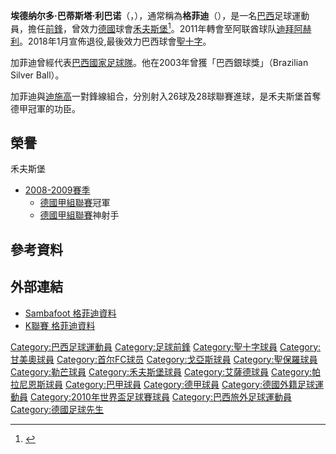 {{blpsources|time=2013-05-06T16:22:54+00:00}}
{{noteta
|G1=football|G2=南美球會|G3=德甲
|T=zh-hans:格拉菲特;zh-hk:加菲迪;zh-tw:格菲迪;
|1=zh-hans:格拉菲特;zh-hk:加菲迪;zh-tw:格菲迪;
|2=zh-hans:哲科;zh-hk:迪施高;zh-tw:哲科;
|3=zh-hans:迪拜阿赫利;zh-hk:阿爾阿里;zh-tw:迪拜阿赫利;
}}
{{Football player infobox
| playername = 格菲迪<br />''Grafite''
| image = [[File:Grafite_beim_Training.jpg|220 px]]
| fullname = 埃德纳尔多·巴蒂斯塔·利巴诺<br />Edinaldo Batista Líbano
| height = {{height|m=1.89}}
| nickname = 
| dateofbirth = {{birth date and age|1979|4|2|df=y}} 
| cityofbirth = [[聖保羅州|聖保羅州]][[容迪亞伊|容迪亞伊]]
| countryofbirth = {{BRA}}
| currentclub = 
| clubnumber  = 
| position = [[前鋒_(足球)|前鋒]]
| youthyears1          = 1999–2000
| youthclubs1          = Matonense
 | years1               = 2001
 | clubs1               = {{link-en|Ferroviária|Associação Ferroviária de Esportes}}
 | caps1                = 0
 | goals1               = 0
 | years2               = 2001
 | clubs2               = [[聖十字足球會|聖十字]]
 | caps2                = 22
 | goals2               = 5
 | years3               = 2002
 | clubs3               = [[甘美奧|甘美奧]]
 | caps3                = 6
 | goals3               = 0
 | years4               = 2003
 | clubs4               = [[FC首爾|LG安養印度豹]]
 | caps4                = 9
 | goals4               = 0
 | years5               = 2003
 | clubs5               =[[戈亞斯體育會|戈亞斯]]
 | caps5                = 20       
 | goals5               = 12
 | years6               = 2004–2005   
 | clubs6               = [[聖保羅足球會|聖保羅]]
 | caps6                = 44
 | goals6               = 17
 | years7               = 2006–2007   
 | clubs7               = [[勒芒足球俱樂部|勒芒]]
 | caps7                = 51
 | goals7               = 17
 | years8               = 2007–2011
 | clubs8               = [[禾夫斯堡|禾夫斯堡]]
 | caps8                = 107
 | goals8               = 59
 | years9               = 2011–2015
 | clubs9               = [[阿爾阿里足球會|迪拜阿赫利]]
 | caps9                = 79
 | goals9               = 63
 | years10              = 2015
 | clubs10              = [[萨德体育俱乐部|艾薩德]]
 | caps10               = 9
 | goals10              = 4
 | years11              = 2015–2016
 | clubs11              = [[聖十字足球會|聖十字]]
 | caps11               = 46
 | goals11              = 20
 | years12              = 2017
 | clubs12              = [[帕拉尼恩斯體育會|帕拉尼恩斯]]
 | caps12               = 9
 | goals12              = 0
 | years13              = 2017–2018
 | clubs13              = [[聖十字足球會|聖十字]]
 | caps13               = 9
 | goals13              = 0
| totalcaps             = 411
| totalgoals            = 197
| nationalyears1        = 2005–2010
| nationalteam1         = [[巴西國家足球隊|巴西]]
| nationalcaps1         = 4
| nationalgoals1        = 1
| pcupdate = 2015年3月15日
| ntupdate = 2010年6月25日
}}
'''埃德纳尔多·巴蒂斯塔·利巴诺'''（{{lang-pt|'''Edinaldo Batista Líbano'''}}，{{bd|1979年|4月2日|catidx=Grafite}}），通常稱為'''格菲迪'''（{{lang-pt|'''Grafite'''}}），是一名[[巴西|巴西]]足球運動員，擔任[[前鋒_(足球)|前鋒]]，曾效力[[德國|德國]]球會[[禾夫斯堡|禾夫斯堡]]<ref>{{cite web | url = http://www.vflwolfsburg.de/50496+M5c7a5ff6ae1.html | title = Vier-Jahres-Vertrag für Grafite - Magath: „Er vollendet unsere brasilianische Achse“ | language = de | accessdate = 18 February 2008 | date = 31 August 2007 | publisher = vflwolfsburg.de | archive-date = 2009-05-01 | archive-url = https://web.archive.org/web/20090501134013/http://www.vflwolfsburg.de/50496+M5c7a5ff6ae1.html | dead-url = yes }}</ref>。2011年轉會至阿联酋球队[[阿爾阿里足球會|迪拜阿赫利]]。2018年1月宣佈退役,最後效力巴西球會[[聖十字足球會|聖十字]]。

加菲迪曾經代表[[巴西國家足球隊|巴西國家足球隊]]。他在2003年曾獲「巴西銀球獎」（Brazilian Silver Ball）。

加菲迪與[[迪施高|迪施高]]一對鋒線組合，分別射入26球及28球聯賽進球，是禾夫斯堡首奪德甲冠軍的功臣。

== 榮譽 ==
;禾夫斯堡
* [[2008年至2009年德國足球甲級聯賽|2008-2009賽季]]
** [[德甲|德國甲組聯賽]]冠軍
** [[德甲|德國甲組聯賽]]神射手

== 參考資料 ==
<div class="references-small">
<references />
</div>

== 外部連結 ==
* [http://www.sambafoot.com/en/players/744_Grafite.html Sambafoot 格菲迪資料]{{Wayback|url=http://www.sambafoot.com/en/players/744_Grafite.html |date=20081202053959 }}
* [https://web.archive.org/web/20070525200906/http://new.kleaguei.com/record/mania/player.aspx K聯賽 格菲迪資料] {{ko icon}}

{{Brazil Squad 2010 World Cup}}
{{德國足球先生}}
{{德甲最佳射手}}

{{DEFAULTSORT:Grafite}}
[[Category:巴西足球運動員|Category:巴西足球運動員]]
[[Category:足球前鋒|Category:足球前鋒]]
[[Category:聖十字球員|Category:聖十字球員]]
[[Category:甘美奧球員|Category:甘美奧球員]]
[[Category:首尔FC球员|Category:首尔FC球员]]
[[Category:戈亞斯球員|Category:戈亞斯球員]]
[[Category:聖保羅球員|Category:聖保羅球員]]
[[Category:勒芒球員|Category:勒芒球員]]
[[Category:禾夫斯堡球員|Category:禾夫斯堡球員]]
[[Category:艾薩德球員|Category:艾薩德球員]]
[[Category:帕拉尼恩斯球員|Category:帕拉尼恩斯球員]]
[[Category:巴甲球員|Category:巴甲球員]]
[[Category:德甲球員|Category:德甲球員]]
[[Category:德國外籍足球運動員|Category:德國外籍足球運動員]]
[[Category:2010年世界盃足球賽球員|Category:2010年世界盃足球賽球員]]
[[Category:巴西旅外足球運動員|Category:巴西旅外足球運動員]]
[[Category:德國足球先生|Category:德國足球先生]]